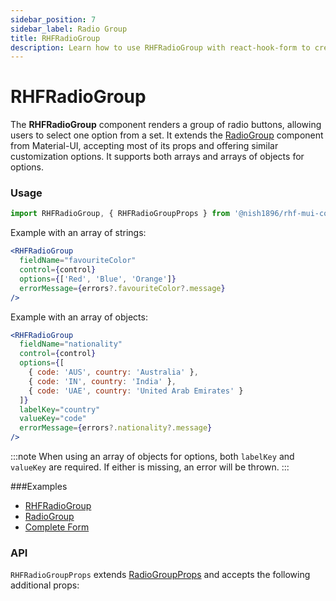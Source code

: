 ```yaml
---
sidebar_position: 7
sidebar_label: Radio Group
title: RHFRadioGroup
description: Learn how to use RHFRadioGroup with react-hook-form to create customizable radio button groups. Explore usage examples and API details to enhance your forms.
---
```



# RHFRadioGroup

The **RHFRadioGroup** component renders a group of radio buttons, 
allowing users to select one option from a set. It extends the [RadioGroup](https://mui.com/material-ui/react-radio-button/) 
component from Material-UI, accepting most of its props and offering 
similar customization options. It supports both arrays and 
arrays of objects for options.

### Usage

```js
import RHFRadioGroup, { RHFRadioGroupProps } from '@nish1896/rhf-mui-components/mui/radio-group';
```

Example with an array of strings:

```jsx
<RHFRadioGroup
  fieldName="favouriteColor"
  control={control}
  options={['Red', 'Blue', 'Orange']}
  errorMessage={errors?.favouriteColor?.message}
/>
```

Example with an array of objects:

```jsx
<RHFRadioGroup
  fieldName="nationality"
  control={control}
  options={[
    { code: 'AUS', country: 'Australia' },
    { code: 'IN', country: 'India' },
    { code: 'UAE', country: 'United Arab Emirates' }
  ]}
  labelKey="country"
  valueKey="code"
  errorMessage={errors?.nationality?.message}
/>
```

:::note
When using an array of objects for options, both `labelKey` and `valueKey` 
are required. If either is missing, an error will be thrown.
:::

###Examples
- [RHFRadioGroup](https://rhf-mui-components-examples.netlify.app/checkbox-and-radiogroup)
- [RadioGroup](https://mui.com/material-ui/react-radio-button/)
- [Complete Form](https://rhf-mui-components-examples.netlify.app/complete-form)

### API

`RHFRadioGroupProps` extends [RadioGroupProps](https://mui.com/material-ui/api/radio-group/) 
and accepts the following additional props:

<RHFRadioGroupPropsTable />
